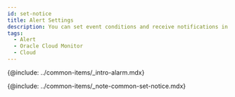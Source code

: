```yaml
---
id: set-notice
title: Alert Settings
description: You can set event conditions and receive notifications in various forms.
tags:
  - Alert
  - Oracle Cloud Monitor
  - Cloud
---
```


<!--
기존 이벤트 설정, 이벤트 수신 설정, 이벤트 기록 설정 링크
-->

{@include: ../common-items/_intro-alarm.mdx} 

{@include: ../common-items/_note-common-set-notice.mdx}
